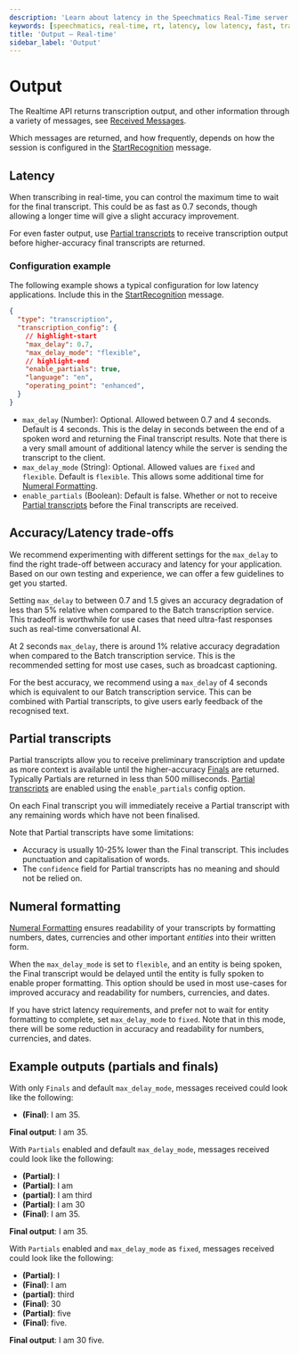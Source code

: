```yaml
---
description: 'Learn about latency in the Speechmatics Real-Time server'
keywords: [speechmatics, real-time, rt, latency, low latency, fast, transcription, speech recognition, asr]
title: 'Output – Real-time'
sidebar_label: 'Output'
---
```


# Output

The Realtime API returns transcription output, and other information through a variety of messages, see [Received Messages](/api-ref/realtime-transcription-websocket#received-messages).

Which messages are returned, and how frequently, depends on how the session is configured in the [StartRecognition](/api-ref/realtime-transcription-websocket#startrecognition) message.

## Latency

When transcribing in real-time, you can control the maximum time to wait for the final transcript. This could be as fast as 0.7 seconds, though allowing a longer time will give a slight accuracy improvement. 

For even faster output, use [Partial transcripts](#partial-transcripts) to receive transcription output before higher-accuracy final transcripts are returned.

### Configuration example
The following example shows a typical configuration for low latency applications. Include this in the [StartRecognition](/api-ref/realtime-transcription-websocket#startrecognition) message.

```json
{
  "type": "transcription",
  "transcription_config": {
    // highlight-start
    "max_delay": 0.7,
    "max_delay_mode": "flexible",
    // highlight-end
    "enable_partials": true,
    "language": "en",
    "operating_point": "enhanced",
  }
}
```

- `max_delay` (Number): Optional. Allowed between 0.7 and 4 seconds. Default is 4 seconds. This is the delay in seconds between the end of a spoken word and returning the Final transcript results. Note that there is a very small amount of additional latency while the server is sending the transcript to the client.
- `max_delay_mode` (String): Optional. Allowed values are `fixed` and `flexible`. Default is `flexible`. This allows some additional time for [Numeral Formatting](#numeral-formatting).
- `enable_partials` (Boolean): Default is false. Whether or not to receive [Partial transcripts](#partial-transcripts) before the Final transcripts are received.

## Accuracy/Latency trade-offs

We recommend experimenting with different settings for the `max_delay` to find the right trade-off between accuracy and latency for your application. Based on our own testing and experience, we can offer a few guidelines to get you started.

Setting `max_delay` to between 0.7 and 1.5 gives an accuracy degradation of less than 5% relative when compared to the Batch transcription service. This tradeoff is worthwhile for use cases that need ultra-fast responses such as real-time conversational AI.

At 2 seconds `max_delay`, there is around 1% relative accuracy degradation when compared to the Batch transcription service. This is the recommended setting for most use cases, such as broadcast captioning.

For the best accuracy, we recommend using a `max_delay` of 4 seconds which is equivalent to our Batch transcription service. This can be combined with Partial transcripts, to give users early feedback of the recognised text.

## Partial transcripts

Partial transcripts allow you to receive preliminary transcription and update as more context is available until the higher-accuracy [Finals](/api-ref/realtime-transcription-websocket#addtranscript) are returned. Typically Partials are returned in less than 500 milliseconds. [Partial transcripts](/api-ref/realtime-transcription-websocket.mdx#addpartialtranscript) are enabled using the `enable_partials` config option. 

On each Final transcript you will immediately receive a Partial transcript with any remaining words which have not been finalised.

Note that Partial transcripts have some limitations:
- Accuracy is usually 10-25% lower than the Final transcript. This includes punctuation and capitalisation of words.
- The `confidence` field for Partial transcripts has no meaning and should not be relied on.

## Numeral formatting

[Numeral Formatting](/speech-to-text/formatting#numeral-formatting) ensures readability of your transcripts by formatting numbers, dates, currencies and other important _entities_ into their written form.

When the `max_delay_mode` is set to `flexible`, and an entity is being spoken, the Final transcript would be delayed until the entity is fully spoken to enable proper formatting. This option should be used in most use-cases for improved accuracy and readability for numbers, currencies, and dates. 

If you have strict latency requirements, and prefer not to wait for entity formatting to complete, set `max_delay_mode` to `fixed`. Note that in this mode, there will be some reduction in accuracy and readability for numbers, currencies, and dates.

## Example outputs (partials and finals)
With only `Finals` and default `max_delay_mode`, messages received could look like the following:

- **(Final)**: I am 35.

**Final output**: I am 35.

With `Partials` enabled and default `max_delay_mode`, messages received could look like the following:

- **(Partial)**: I
- **(Partial)**: I am
- **(partial)**: I am third
- **(Partial)**: I am 30
- **(Final)**: I am 35.

**Final output**: I am 35.

With `Partials` enabled and `max_delay_mode` as `fixed`, messages received could look like the following:

- **(Partial)**: I
- **(Final)**: I am
- **(partial)**: third
- **(Final)**: 30
- **(Partial)**: five
- **(Final)**: five.

**Final output**: I am 30 five.